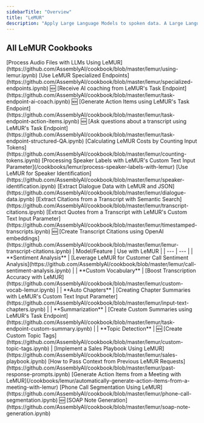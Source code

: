 ```yaml
---
sidebarTitle: "Overview"
title: "LeMUR"
description: "Apply Large Language Models to spoken data. A Large Language Model (LLM) is a machine learning model that uses natural language processing (NLP) to generate text. LeMUR is a framework that lets you apply LLMs to audio transcripts, for example to ask questions about a call, or to summarize a meeting."
---
```


## All LeMUR Cookbooks

<Tabs>
<Tab title="Basic LeMUR Workflows">
[Process Audio Files with LLMs Using LeMUR](https://github.com/AssemblyAI/cookbook/blob/master/lemur/using-lemur.ipynb)  
[Use LeMUR Specialized Endpoints](https://github.com/AssemblyAI/cookbook/blob/master/lemur/specialized-endpoints.ipynb)  
🆕 [Receive AI coaching from LeMUR's Task Endpoint](https://github.com/AssemblyAI/cookbook/blob/master/lemur/task-endpoint-ai-coach.ipynb)  
🆕 [Generate Action Items using LeMUR's Task Endpoint](https://github.com/AssemblyAI/cookbook/blob/master/lemur/task-endpoint-action-items.ipynb)  
🆕 [Ask questions about a transcript using LeMUR's Task Endpoint](https://github.com/AssemblyAI/cookbook/blob/master/lemur/task-endpoint-structured-QA.ipynb)  
[Calculating LeMUR Costs by Counting Input Tokens](https://github.com/AssemblyAI/cookbook/blob/master/lemur/counting-tokens.ipynb)
</Tab>
<Tab title="Analyze Speakers with LeMUR">
[Processing Speaker Labels with LeMUR's Custom Text Input Parameter](/cookbooks/lemur/process-speaker-labels-with-lemur)  
[Use LeMUR for Speaker Identification](https://github.com/AssemblyAI/cookbook/blob/master/lemur/speaker-identification.ipynb)
</Tab>
<Tab title="Get Quotes and Citations with LeMUR">
[Extract Dialogue Data with LeMUR and JSON](https://github.com/AssemblyAI/cookbook/blob/master/lemur/dialogue-data.ipynb)  
[Extract Citations from a Transcript with Semantic Search](https://github.com/AssemblyAI/cookbook/blob/master/lemur/transcript-citations.ipynb)  
[Extract Quotes from a Transcript with LeMUR's Custom Text Input Parameter](https://github.com/AssemblyAI/cookbook/blob/master/lemur/timestamped-transcripts.ipynb)  
🆕 [Create Transcript Citations using OpenAI embeddings](https://github.com/AssemblyAI/cookbook/blob/master/lemur/lemur-transcript-citations.ipynb)
</Tab>
<Tab title="Substitute Audio Intelligence with LeMUR">
| Model/Feature | Use with LeMUR |
| --- | --- |
| **Sentiment Analysis** | [Leverage LeMUR for Customer Call Sentiment Analysis](https://github.com/AssemblyAI/cookbook/blob/master/lemur/call-sentiment-analysis.ipynb) |
| **Custom Vocabulary** | [Boost Transcription Accuracy with LeMUR](https://github.com/AssemblyAI/cookbook/blob/master/lemur/custom-vocab-lemur.ipynb) |
| **Auto Chapters** | [Creating Chapter Summaries with LeMUR's Custom Text Input Parameter](https://github.com/AssemblyAI/cookbook/blob/master/lemur/input-text-chapters.ipynb) |
| **Summarization** | [Create Custom Summaries using LeMUR's Task Endpoint](https://github.com/AssemblyAI/cookbook/blob/master/lemur/task-endpoint-custom-summary.ipynb) |
| **Topic Detection** | 🆕 [Create Custom Topic Tags](https://github.com/AssemblyAI/cookbook/blob/master/lemur/custom-topic-tags.ipynb) |
</Tab>
<Tab title="Use Case Specific LeMUR Workflows">
[Implement a Sales Playbook Using LeMUR](https://github.com/AssemblyAI/cookbook/blob/master/lemur/sales-playbook.ipynb)  
[How to Pass Context from Previous LeMUR Requests](https://github.com/AssemblyAI/cookbook/blob/master/lemur/past-response-prompts.ipynb)  
[Generate Action Items from a Meeting with LeMUR](/cookbooks/lemur/automatically-generate-action-items-from-a-meeting-with-lemur)  
[Phone Call Segmentation Using LeMUR](https://github.com/AssemblyAI/cookbook/blob/master/lemur/phone-call-segmentation.ipynb)  
🆕 [SOAP Note Generation](https://github.com/AssemblyAI/cookbook/blob/master/lemur/soap-note-generation.ipynb)
</Tab>
</Tabs>
